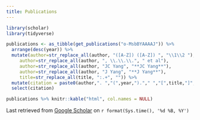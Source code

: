 ```yaml
---
title: Publications
---
```


```r
library(scholar)
library(tidyverse)

publications <- as_tibble(get_publications("o-MsbBYAAAAJ")) %>%
  arrange(desc(year)) %>% 
  mutate(author=str_replace_all(author, "([A-Z]) ([A-Z]) ", "\\1\\2 "),
     author=str_replace_all(author, ", \\.\\.\\.", " et al"),
     author=str_replace_all(author, "JC Yang", "**JC Yang**"),
     author=str_replace_all(author, "J Yang", "**J Yang**"), 
     title=str_replace_all(title, ":.+", "")) %>%
  mutate(citation = paste0(author,". ","(",year,")."," ","[",title,"]","(https://scholar.google.com/scholar?oi=bibs&cluster=",cid,"&btnI=1&hl=en)",". ","*",journal,"*"," ",number,".")) %>%
  select(citation)

publications %>% knitr::kable("html", col.names = NULL)
```
Last retrieved from [Google Scholar](https://scholar.google.com/citations?user=o-MsbBYAAAAJ) on `r format(Sys.time(), '%d %B, %Y')`